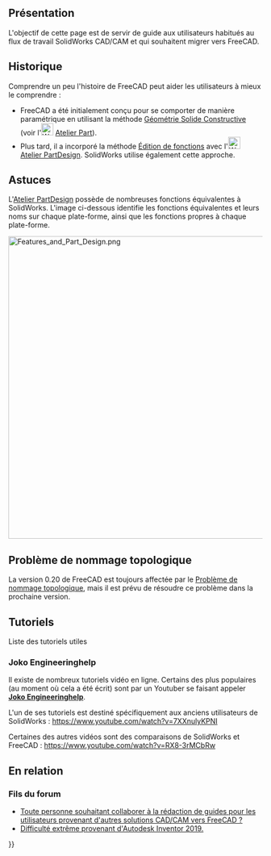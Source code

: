 <languages/>
{{UnfinishedDocu}}
{{TOCright}}

== Présentation ==

L'objectif de cette page est de servir de guide aux utilisateurs habitués au flux de travail SolidWorks CAD/CAM et qui souhaitent migrer vers FreeCAD.

==Historique==

Comprendre un peu l'histoire de FreeCAD peut aider les utilisateurs à mieux le comprendre :
* FreeCAD a été initialement conçu pour se comporter de manière paramétrique en utilisant la méthode [[Constructive_solid_geometry/fr|Géométrie Solide Constructive]] (voir l'[[Image:Workbench_Part.svg|24px]] [[Part_Workbench/fr|Atelier Part]]).
* Plus tard, il a incorporé la méthode [[Feature_editing/fr|Édition de fonctions]] avec l'[[Image:Workbench_PartDesign.svg|24px]] [[PartDesign_Workbench/fr|Atelier PartDesign]]. SolidWorks utilise également cette approche.

== Astuces ==

L'[[PartDesign_Workbench/fr|Atelier PartDesign]] possède de nombreuses fonctions équivalentes à SolidWorks. L'image ci-dessous identifie les fonctions équivalentes et leurs noms sur chaque plate-forme, ainsi que les fonctions propres à chaque plate-forme.

[[File:Features and Part Design.png|600px]]
{{Caption|Comparaison entre FreeCAD et SolidWorks. Cliquez sur l'image pour une résolution plus élevée.}}

== Problème de nommage topologique ==

La version 0.20 de FreeCAD est toujours affectée par le [[Topological_naming_problem/fr|Problème de nommage topologique]], mais il est prévu de résoudre ce problème dans la prochaine version.

== Tutoriels ==

Liste des tutoriels utiles

=== Joko Engineeringhelp ===

Il existe de nombreux tutoriels vidéo en ligne. Certains des plus populaires (au moment où cela a été écrit) sont par un Youtuber se faisant appeler [https://www.youtube.com/channel/UC-CubOaooNwC-3RBKUoAOQQ/videos '''Joko Engineeringhelp'''].

L'un de ses tutoriels est destiné spécifiquement aux anciens utilisateurs de SolidWorks : https://www.youtube.com/watch?v=7XXnulyKPNI

Certaines des autres vidéos sont des comparaisons de SolidWorks et FreeCAD : https://www.youtube.com/watch?v=RX8-3rMCbRw

==En relation==

=== Fils du forum ===

* [https://forum.freecadweb.org/viewtopic.php?f=8&t=42139&p=366957#p357540 Toute personne souhaitant collaborer à la rédaction de guides pour les utilisateurs provenant d'autres solutions CAD/CAM vers FreeCAD ?]
* [https://forum.freecadweb.org/viewtopic.php?f=3&t=42980#p366121 Difficulté extrême provenant d'Autodesk Inventor 2019.]


{{Userdocnavi{{#translation:}}}}